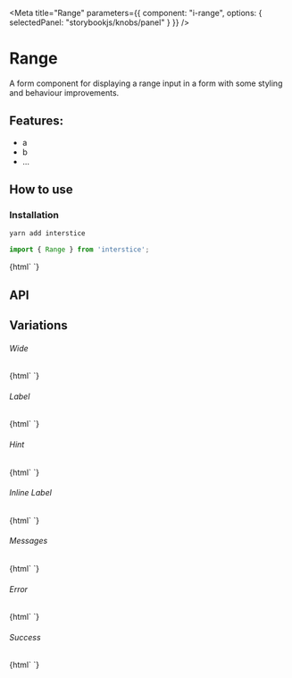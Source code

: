

<Meta
  title="Range"
  parameters={{
    component: "i-range",
    options: { selectedPanel: "storybookjs/knobs/panel" }
  }}
/>

# Range

A form component for displaying a range input in a form with some styling and behaviour improvements.

## Features:

- a
- b
- ...

## How to use

### Installation

```bash
yarn add interstice
```

```js
import { Range } from 'interstice';
```

<Preview withToolbar>
  <Story name="Simple">
    {html`
      <i-range id="simple"></i-range>
    `}
  </Story>
</Preview>

## API

<Props of="i-range" />

## Variations

###### Wide

<Story name="Wide">
  {html`
    <i-range id="wide" wide></i-range>
  `}
</Story>

###### Label

<Story name="Label">
  {html`
    <i-range id="label" label="Temperature"></i-range>
  `}
</Story>

###### Hint

<Story name="Hint">
  {html`
    <i-range id="hint" label="Temperature" hint="What is the weather like?"></i-range>
  `}
</Story>

###### Inline Label

<Story name="Inline Label">
  {html`
    <i-range id="inline-label" label="Temperature" inline></i-range>
  `}
</Story>


###### Messages

<Story name="Messages">
  {html`
    <i-range id="messages" label="Temperature" .messages=${['This is a message']}></i-range>
  `}
</Story>

###### Error

<Story name="Error">
  {html`
    <i-range id="error" label="Temperature" status="error" .checked=${true}></i-range>
  `}
</Story>

###### Success

<Story name="Success">
  {html`
    <i-range id="success" label="Temperature" status="success" .checked=${true}></i-range>
  `}
</Story>


